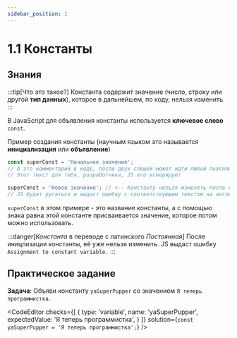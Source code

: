 ```yaml
---
sidebar_position: 1
---
```



# 1.1 Константы

## Знания

:::tip[Что это такое?]
Константа содержит значение (число, строку или другой __тип данных__), которое в дальнейшем, по коду, нельзя изменить.
:::

В JavaScript для объявления константы используется __ключевое слово__ `const`.

Пример создания константы (научным языком это называется __инициализация__ или __объявление__)

```javascript
const superConst = 'Начальное значение';
// А это комментарий в коде, после двух слешей может идти любой поясняющий текст
// Этот текст для тебя, разработчика, JS его игнорирует

superConst = 'Новое значение'; // <-- Константу нельзя изменять после инициализации
// JS будет ругаться и выдаст ошибку с соответствующим текстом на английском языке
```

`superConst` в этом примере - это название константы, а с помощью знака равна этой константе присваивается значение, которое потом можно использовать.

:::danger[_Константа_ в переводе с латинского _Постоянная_]
После иницлизации константы, её уже нельзя изменить. JS выдаст ошибку `Assignment to constant variable.`
:::

## Практическое задание
__Задача__: Объяви константу `yaSuperPupper` со значением `Я теперь программистка`.

<CodeEditor checks={[ { type: 'variable', name: 'yaSuperPupper', expectedValue: 'Я теперь программистка', } ]} solution={`const yaSuperPupper = 'Я теперь программистка';`} />

